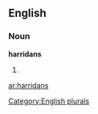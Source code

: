 
==English==

===Noun===
'''harridans'''

# {{plural of|[[harridan]]}}

[[Category:English plurals]]

[[ar:harridans]]